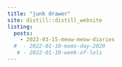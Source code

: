 ```yaml
---
title: "junk drawer"
site: distill::distill_website
listing: 
  posts:
    - 2022-03-15-meow-meow-diaries
  #  - 2022-01-10-moms-day-2020
   # - 2022-01-10-week-of-lols
---
```

 
